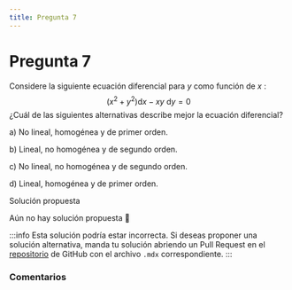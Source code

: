 ```yaml
---
title: Pregunta 7
---
```



# Pregunta 7

Considere la siguiente ecuación diferencial para $y$ como función de $x$ :
$$
\left(x^2+y^2\right) \mathrm{d} x-x y \mathrm{~d} y=0
$$
¿Cuál de las siguientes alternativas describe mejor la ecuación diferencial?

a) No lineal, homogénea y de primer orden.

b) Lineal, no homogénea y de segundo orden.

c) No lineal, no homogénea y de segundo orden.

d) Lineal, homogénea y de primer orden.

<MDXDetails>
<summary>Solución propuesta</summary>

Aún no hay solución propuesta 🥲

:::info
Esta solución podría estar incorrecta. Si deseas proponer una solución alternativa, manda tu solución abriendo
un Pull Request en el [repositorio](https://github.com/crow-rojas/apuntes-fundamentals/pulls) de GitHub con el archivo
`.mdx` correspondiente.
:::

</MDXDetails>

### Comentarios

<Disqus
  url="https://crow-rojas.github.io/apuntes-fundamentals/docs/mathematics/differential-equations/exercises/2023-2/p07"
  identifier="docs/mathematics/differential-equations/exercises/2023-2/p07"
  title="2023-2 Ecuaciones Diferenciales - Pregunta 07"
/>
